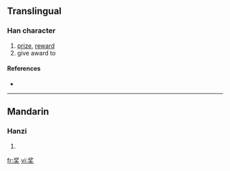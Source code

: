 {{see|奬|獎}}
==Translingual==

===Han character===
{{Han char|rn=37|rad=大|as=06|sn=9|four=|canj=中弓大 (LNK)}}

# [[prize]], [[reward]]
# give award to

====References====
* {{Han ref|kx=0252.051|hdz=10540.010|uh=5956|ud=22870}}

----

==Mandarin==

===Hanzi===
{{cmn-hanzi|tra=[[奬]], [[獎]]|pin=[[jiǎng]] ([[jiang3]])|wg=chiang<sup>3</sup>}}

# {{defn|Mandarin}}

[[fr:奖]]
[[vi:奖]]